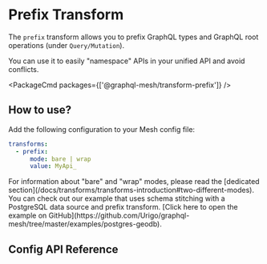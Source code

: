 
# Prefix Transform

The `prefix` transform allows you to prefix GraphQL types and GraphQL root operations (under `Query/Mutation`).

You can use it to easily "namespace" APIs in your unified API and avoid conflicts.

<PackageCmd packages={['@graphql-mesh/transform-prefix']} />

## How to use?

Add the following configuration to your Mesh config file:

```yaml
transforms:
  - prefix:
      mode: bare | wrap
      value: MyApi_
```

<Callout>
  For information about "bare" and "wrap" modes, please read the [dedicated section](/docs/transforms/transforms-introduction#two-different-modes).
  You can check out our example that uses schema stitching with a PostgreSQL data source and prefix transform. [Click here to open the example on GitHub](https://github.com/Urigo/graphql-mesh/tree/master/examples/postgres-geodb).

</Callout>

## Config API Reference


<API />
